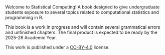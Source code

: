 
# {.unnumbered}

Welcome to Statistical Computing! A book designed to give undergraduate students exposure to several topics related to computational statistics and programming in R.

::: callout-note
This book is a work in progress and will contain several grammatical errors and unfinished chapters. The final product is expected to be ready by the 2025-26 Academic Year.
:::

This work is published under a [CC-BY-4.0](https://creativecommons.org/licenses/by/4.0/) license. 


